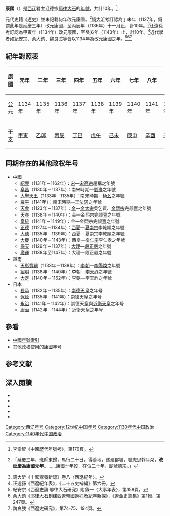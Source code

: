{{noteTA
|1=zh-hans:杨幺; zh-hant:楊么;
}}
{{Eranamebox|年号=康國
|起讫时间= 1134年－1143年
|政权= [[西辽|西辽]]
|帝王= 辽德宗[[耶律大石|耶律大石]]
|历时= 10年
|timeline= <timeline>
ImageSize  = width:200 height:50
PlotArea   = width:180 height:30 left:10 bottom:20
TimeAxis   = orientation:horizontal
DateFormat = yyyy
Period     = from:1123 till:1218
AlignBars  = early
ScaleMajor = increment:50 start:1123
Colors =
  id:canvas value:rgb(1,1,0.85)
BackgroundColors = canvas:canvas
PlotData =
  width:15 color:black
  bar:era from:start till:end
  bar:era from:1134 till:1143 color:red
</timeline>
|说明= <span style="color: red;">康國</span>在西辽的位置
}}
'''康國'''（{{kj|1134年||1143年|}}）是[[西辽|西辽]]君主辽德宗[[耶律大石|耶律大石]]的[[年號|年號]]，共計10年。<ref>李崇智《中國歷代年號考》，第179頁。</ref>

元代史籍《[[遼史|遼史]]》並未記載何年改元康國。<ref>{{cite wikisource|title=遼史本紀第三十耳律大石|last=脫脫|wslink=zh:遼史/卷30}}「延慶三年，班師東歸，馬行二十日，得善地，遂建都城，號虎思斡耳朶，'''改延慶為康國元年'''。……康國十年歿，在位二十年，廟號德宗。」</ref>[[錢大昕|錢大昕]]考訂認為丁未年（1127年，錢謂此年是延慶三年）改元康國，至丙辰年（1136年）十一月止，計10年。<ref>錢大昕《十駕齋養新錄》卷八〈西遼紀年〉。</ref>汪遠孫考訂認為甲寅年（1134年）改元康國，至癸亥年（1143年）止，計10年。<ref>汪遠孫《西遼紀年表》，《二十五史補編》第六冊。</ref>近代學者如紀安宗、余大鈞、魏良弢等皆以1134年為改元康國之年。<ref>紀安宗《西遼史論·耶律大石研究》附錄一〈大事年表〉，第158頁。</ref><ref>余大鈞《耶律大石創建西遼帝國過程及紀年新探》，《遼金史論集》第1輯，第247頁。</ref><ref>魏良弢《西遼史研究》，第74-75、194頁。</ref>

==紀年對照表==
{| class="wikitable"  style="text-align:center"
!康國!!元年!!二年!!三年!!四年!!五年!!六年!!七年!!八年!!九年!!十年
|-
![[公元|公元]]
|1134年||1135年||1136年||1137年||1138年||1139年||1140年||1141年||1142年||1143年
|-
![[干支|干支]]
|[[甲寅|甲寅]]||[[乙卯|乙卯]]||[[丙辰|丙辰]]||[[丁巳|丁巳]]||[[戊午|戊午]]||[[己未|己未]]||[[庚申|庚申]]||[[辛酉|辛酉]]||[[壬戌|壬戌]]||[[癸亥|癸亥]]
|}

==同期存在的其他政权年号==
*中國
**[[紹興_(南宋)|紹興]]（1131年－1162年）：[[宋朝|宋]]—[[宋高宗|宋高宗]]趙構之年號
**[[阜昌|阜昌]]（1130年－1137年）：南宋時期—[[劉豫|劉豫]]之年號
**[[大聖天王|大聖天王]]（1133年－1135年）：南宋時期—[[岳飛剿滅楊幺|杨幺]]之年號
**[[罗平_(王法恩)|羅平]]（1141年）：南宋時期—[[王法恩|王法恩]]之年號
**[[天会_(金朝)|天會]]（1123年－1137年）：[[金朝|金]]—[[金太宗|金太宗]]吳乞買、[[金熙宗|金熙宗]]完颜亶之年號
**[[天眷|天眷]]（1138年－1140年）：金—金熙宗完颜亶之年號
**[[皇統|皇統]]（1141年－1149年）：金—金熙宗完颜亶之年號
**[[正德_(西夏)|正德]]（1127年－1134年）：[[西夏|西夏]]—[[夏崇宗|夏崇宗]]李乾順之年號
**[[大德_(西夏)|大德]]（1135年－1139年）：西夏—夏崇宗李乾順之年號
**[[大庆_(西夏)|大慶]]（1140年－1143年）：西夏—[[夏仁宗|夏仁宗]]李仁孝之年號
**[[保天|保天]]（1129年－1137年）：[[大理國|大理]]—[[段和譽|段正嚴]]之年號
**[[广运_(大理)|廣運]]（1138年至1147年）：大理—段正嚴之年號
*越南
**[[天彰寶嗣|天彰寶嗣]]（1133年－1138年）：[[李朝_(越南)|李朝]]—[[李神宗|李陽煥]]之年號
**[[紹明|紹明]]（1138年－1140年）：李朝—[[李英宗|李天祚]]之年號
**[[大定_(越南)|大定]]（1140年－1162年）：李朝—李天祚之年號
*日本
**[[長承|長承]]（1132年－1135年）：[[崇德天皇|崇德天皇]]之年号
**[[保延|保延]]（1135年－1141年）：崇德天皇之年号
**[[永治_(日本)|永治]]（1141年－1142年）：崇德天皇與[[近衛天皇|近衛天皇]]之年号
**[[康治|康治]]（1142年－1144年）：近衛天皇之年号

==參看==
*[[中国年号列表#西遼|中國年號索引]]
*其他政权使用的[[康國|康國]]年号

==参考文献==
{{Reflist}}

==深入閱讀==
<div>
*{{Cite book|author=[[李崇智|李崇智]]|title=中國歷代年號考|format=|url=|date=2004年12月|publisher=中華書局|location=北京|id=ISBN 7101025129}}
*{{Cite book|author=[[鄧洪波|鄧洪波]]|title=東亞歷史年表|format=pdf|url=http://www.eastasia.ntu.edu.tw/chinese/05_a04.htm|date=2005年3月|publisher=國立臺灣大學東亞經典與文化研究計劃|location=臺北|id=ISBN 9789860005189|access-date=2021-11-28|archive-date=2007-08-25|archive-url=https://web.archive.org/web/20070825002742/http://www.eastasia.ntu.edu.tw/chinese/05_a04.htm|dead-url=yes}}
*{{Cite book|author=紀安宗|title=西遼史論·耶律大石研究|format=|url=|date=1996年8月|publisher=新疆人民出版社|location=烏魯木齊|id=ISBN 7228039904}}
*{{Cite book|author=余大鈞|title=耶律大石創建西遼帝國過程及紀年新探|journal=遼金史論集第1輯|format=|url=|date=1987年5月|publisher=上海古籍出版社|location=上海|id=ISSN 11186926}}
*{{Cite book|author=魏良弢|title=西遼史研究|journal=|format=|url=|date=1987年11月|publisher=寧夏人民出版社|location=銀川|id=ISBN 7227000443}}
</div>

{{年号|[[延慶_(西遼)|延慶]]|[[中国年号列表|西辽年号]]|[[咸清|咸清]]}}
{{辽朝年号}}

[[Category:西辽年号|Category:西辽年号]]
[[Category:12世纪中国年号|Category:12世纪中国年号]]
[[Category:1130年代中国政治|Category:1130年代中国政治]]
[[Category:1140年代中国政治|Category:1140年代中国政治]]